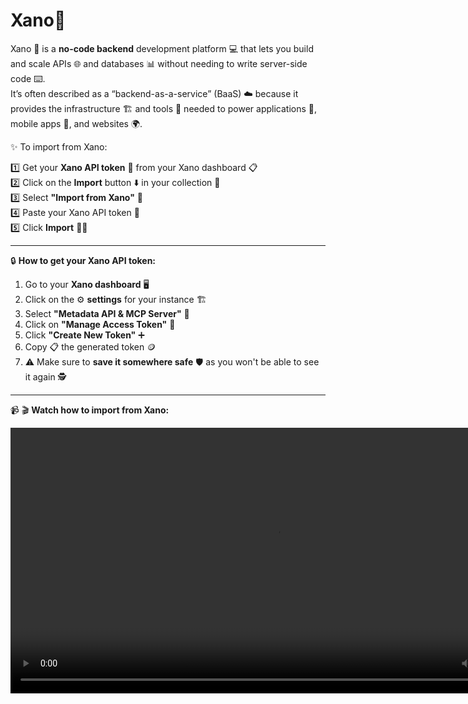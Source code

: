 # Xano🔌

Xano 🐉 is a **no-code backend** development platform 💻 that lets you build and scale APIs 🌐 and databases 📊 without needing to write server-side code ⌨️.  
It’s often described as a “backend-as-a-service” (BaaS) ☁️ because it provides the infrastructure 🏗️ and tools 🧰 needed to power applications 📱, mobile apps 📲, and websites 🌍.

✨ To import from Xano:

1️⃣ Get your **Xano API token** 🔑 from your Xano dashboard 📋  
2️⃣ Click on the **Import** button ⬇️ in your collection 📂  
3️⃣ Select **"Import from Xano"** 🧲  
4️⃣ Paste your Xano API token 📌  
5️⃣ Click **Import** 🎯✅  

---

🔒 **How to get your Xano API token:**  

1. Go to your **Xano dashboard** 🖥️  
2. Click on the ⚙️ **settings** for your instance 🏗️  
3. Select **"Metadata API & MCP Server"** 📑  
4. Click on **"Manage Access Token"** 🧾  
5. Click **"Create New Token"** ➕  
6. Copy 📋 the generated token 🪙  
7. ⚠️ Make sure to **save it somewhere safe** 🛡️ as you won't be able to see it again 🕵️  

---

📹 🎬 **Watch how to import from Xano:**  

<video controls width="850">
  <source src="/videos/api/xano-token.mp4" type="video/mp4" />
  🚫 Your browser does not support the video tag. 😢
</video>
